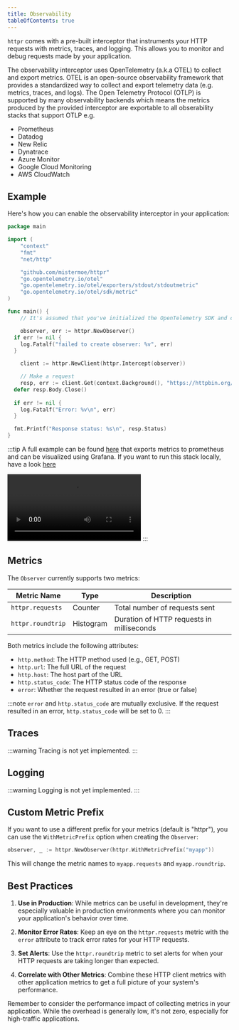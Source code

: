 ```yaml
---
title: Observability
tableOfContents: true
---
```


`httpr` comes with a pre-built interceptor that instruments your HTTP requests with metrics, traces, and logging. This allows you to monitor and debug requests made by your application.

The observability interceptor uses OpenTelemetry (a.k.a OTEL) to collect and export metrics. OTEL is an open-source observability framework that provides a standardized way to collect and export telemetry data (e.g. metrics, traces, and logs). The Open Telemetry Protocol (OTLP) is supported by many observability backends which means the metrics produced by the provided interceptor are exportable to all obserability stacks that support OTLP e.g.
- Prometheus
- Datadog
- New Relic
- Dynatrace
- Azure Monitor
- Google Cloud Monitoring
- AWS CloudWatch


## Example

Here's how you can enable the observability interceptor in your application:

```go
package main

import (
	"context"
	"fmt"
	"net/http"

	"github.com/mistermoe/httpr"
	"go.opentelemetry.io/otel"
	"go.opentelemetry.io/otel/exporters/stdout/stdoutmetric"
	"go.opentelemetry.io/otel/sdk/metric"
)

func main() {
	// It's assumed that you've initialized the OpenTelemetry SDK and configured your meter provider.

	observer, err := httpr.NewObserver()
  if err != nil {
    log.Fatalf("failed to create observer: %v", err)
  }

	client := httpr.NewClient(httpr.Intercept(observer))

	// Make a request
	resp, err := client.Get(context.Background(), "https://httpbin.org/get")
  defer resp.Body.Close()
  
  if err != nil {
    log.Fatalf("Error: %v\n", err)
  }

  fmt.Printf("Response status: %s\n", resp.Status)
}
```

:::tip
A full example can be found [here](https://github.com/mistermoe/httpr/blob/main/examples/observability/main.go) that exports metrics to prometheus and can be visualized using Grafana. If you want to run this stack locally, have a look [here](https://github.com/mistermoe/httpr/blob/main/Justfile#L20-L31)

<video controls>
	<source src="httpr-observability.mp4" type="video/mp4" />
</video>
:::

## Metrics

The `Observer` currently supports two metrics:

| Metric Name       | Type      | Description                               |
| ----------------- | --------- | ----------------------------------------- |
| `httpr.requests`  | Counter   | Total number of requests sent             |
| `httpr.roundtrip` | Histogram | Duration of HTTP requests in milliseconds |

Both metrics include the following attributes:

- `http.method`: The HTTP method used (e.g., GET, POST)
- `http.url`: The full URL of the request
- `http.host`: The host part of the URL
- `http.status_code`: The HTTP status code of the response
- `error`: Whether the request resulted in an error (true or false)

:::note
`error` and `http.status_code` are mutually exclusive. If the request resulted in an error, `http.status_code` will be set to 0.
:::

## Traces

:::warning
Tracing is not yet implemented.
:::

## Logging

:::warning
Logging is not yet implemented.
:::

## Custom Metric Prefix

If you want to use a different prefix for your metrics (default is "httpr"), you can use the `WithMetricPrefix` option when creating the `Observer`:

```go
observer, _ := httpr.NewObserver(httpr.WithMetricPrefix("myapp"))
```

This will change the metric names to `myapp.requests` and `myapp.roundtrip`.

## Best Practices

1. **Use in Production**: While metrics can be useful in development, they're especially valuable in production environments where you can monitor your application's behavior over time.

2. **Monitor Error Rates**: Keep an eye on the `httpr.requests` metric with the `error` attribute to track error rates for your HTTP requests.

3. **Set Alerts**: Use the `httpr.roundtrip` metric to set alerts for when your HTTP requests are taking longer than expected.

4. **Correlate with Other Metrics**: Combine these HTTP client metrics with other application metrics to get a full picture of your system's performance.

Remember to consider the performance impact of collecting metrics in your application. While the overhead is generally low, it's not zero, especially for high-traffic applications.